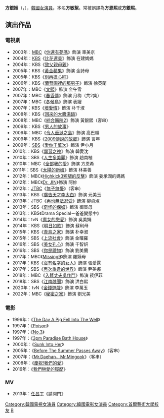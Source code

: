 {{blpunsourced|time=2016-11-15T07:49:42+00:00}}
{{NoteTA
|G1=KO
|G2=KO TV Show
|G3=KO Movie}}
{{藝人
| 姓名 = 方銀姬
| 類型 = 女演員
| 相片 = 
| image = Bang Eun-Hee from acrofan.jpg
| 本名 = 方敏絮（{{lang|ko|방민서}}）
| 外文名 = 방은희
| 外文 = ko
| 國籍 = {{KOR}}
| 出生日期 = {{birth_date_and_age|1967|12|1}}
| 配偶 = {{marriage|成元景|2000|2003}}<br />{{marriage|金南熙|2010}}
| 語言 = [[韓語|韓語]]、[[英語|英語]]
| 教育程度 = [[首爾藝術大學|首爾藝術大學]]演劇學[[學士|學士]]
| 出道日期 = 1988年
| 經紀公司 = NH Media
}}

'''方銀姬'''（{{lang-ko|'''방은희'''}}，{{bd|1967年|12月1日|}}），[[韓國|韓國]][[女演員|女演員]]，本名'''方敏絮'''。常被誤譯為'''方恩熙'''或'''方銀熙'''。

== 演出作品 ==
=== 電視劇 ===
*2003年：[[文化廣播_(韓國)|MBC]]《[[你還有夢嗎|你還有夢嗎]]》飾演 車美京
*2004年：[[韓國放送公社|KBS]]《[[比花還美|比花還美]]》飾演 在建媽媽
*2004年：KBS《[[致父親母親|致父親母親]]》
*2005年：KBS《[[黃金蘋果|黃金蘋果]]》飾演 金詩母
*2005年：KBS《[[別再擔心吧|別再擔心吧]]》
*2006年：KBS《[[葡萄園裡的那男子|葡萄園裡的那男子]]》飾演 徐英蘭
*2007年：MBC《[[文熙|文熙]]》飾演 金午雪
*2007年：MBC《[[春香傳_(電視劇)|春香傳]]》飾演 月梅（共2集）
*2007年：MBC《[[冬候鳥|冬候鳥]]》飾演 表嫂
*2007年：KBS《[[壞愛情|壞愛情]]》飾演 朴千淑
*2008年：KBS《[[回來的大醬湯鍋|回來的大醬湯鍋]]》
*2008年：MBC《[[綜合醫院2|綜合醫院2]]》飾演 黃銀熙（客串）
*2009年：KBS《[[男人的故事|男人的故事]]》
*2009年：MBC《[[令人垂涎之島|令人垂涎之島]]》飾演 高巴順
*2009年：KBS《[[傳說的故鄉|2009傳說的故鄉]]》飾演 言年
*2009年：[[SBS_(韓國)|SBS]]《[[愛你千萬次|愛你千萬次]]》飾演 尹小月
*2010年：KBS《[[學習之神|學習之神]]》飾演 韓愛沈
*2010年：SBS《[[人生多美麗|人生多美麗]]》飾演 趙南植
*2010年：MBC《[[全部我的愛|全部我的愛]]》飾演 方恩希
*2011年：SBS《[[太陽的新娘|太陽的新娘]]》飾演 林美善
*2012年：MBC《[[Highkick3短腿的反擊|Highkick3短腿的反擊]]》飾演 姜承潤的媽媽 
*2012年：MBC《[[Dr._JIN|Dr. JIN]]》飾演 阿妙
*2012年：[[JTBC|JTBC]]《[[無子無懮|無子無懮]]》（客串）
*2013年：KBS《[[廣告天才李太白|廣告天才李太白]]》飾演 元美玉
*2013年：JTBC《[[再也無法忍受|再也無法忍受]]》飾演 柳貞淑
*2013年：SBS《[[奇怪的保姆|奇怪的保姆]]》飾演 御辰母
*2013年：KBS《Drama Special－爸爸變態中》
*2014年：tvN《[[魔女的戀愛|魔女的戀愛]]》飾演 吳美娟
*2014年：KBS《[[交響情人夢_(韓國電視劇)|明日如歌]]》飾演 蘇利母
*2015年：KBS《[[青鳥之家|青鳥之家]]》飾演 朴幸淑
*2015年：SBS《[[上流社會_(電視劇)|上流社會]]》飾演 金曙羅
*2016年：SBS《[[美女孔心|美女孔心]]》飾演 千智妍
*2016年：SBS《[[你是禮物|你是禮物]]》飾演 劉美蘭
*2017年：MBC《[[Missing9|Missing9]]》飾演 羅姨母
*2017年：KBS《[[沒有名字的女人|沒有名字的女人]]》飾演 張愛露
*2017年：SBS《[[再次重逢的世界_(電視劇)|再次重逢的世界]]》飾演 尹美娜
*2018年：MBC《[[入贅丈夫吳作鬥|入贅丈夫吳作鬥]]》飾演 裴伊菲
*2018年：SBS《[[江南醜聞|江南醜聞]]》飾演 洪白熙
*2020年：tvN《[[金錢遊戲_(韓國電視劇)|金錢遊戲]]》飾演 李萬玉
*2022年：MBC《[[秘密之家|秘密之家]]》飾演 劉光美

=== 電影 ===
*1996年：《[[The_Day_A_Pig_Fell_Into_The_Well|The Day A Pig Fell Into The Well]]》
*1997年：《[[Poison|Poison]]》
*1997年：《[[No.3|No.3]]》
*1997年：《[[3pm_Paradise_Bath_House|3pm Paradise Bath House]]》
*2000年：《[[Sunk_Into_Her|Sunk Into Her]]》
*2005年：《[[Before_The_Summer_Passes_Away|Before The Summer Passes Away]]》（客串）
*2007年：《[[Mr.Daehan，Mr.Mingook|Mr.Daehan，Mr.Mingook]]》（客串）
*2008年：《[[慶祝!我們的愛|慶祝!我們的愛]]》
*2016年：《[[我們戀愛的履歷|我們戀愛的履歷]]》

=== MV ===
*2013年：[[任昌丁|任昌丁]]《請開門》


{{DEFAULTSORT:Bang Eun-hee}}
[[Category:韓國電視女演員|Category:韓國電視女演員]]
[[Category:韓國電影女演員|Category:韓國電影女演員]]
[[Category:首爾藝術大學校友|Category:首爾藝術大學校友]]
[[Category:方姓|B]]